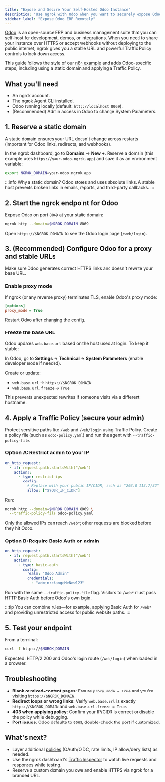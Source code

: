 ```yaml
---
title: "Expose and Secure Your Self-Hosted Odoo Instance"
description: "Use ngrok with Odoo when you want to securely expose Odoo's services to the internet without complex network setups."
sidebar_label: "Expose Odoo ERP Remotely"
---
```


[Odoo](https://www.odoo.com/) is an open-source ERP and business management suite that you can self-host for development, demos, or integrations.
When you need to share your instance over HTTPS or accept webhooks without deploying to the public internet, ngrok gives you a stable URL and powerful Traffic Policy controls to lock down access.

This guide follows the style of our [n8n example](/universal-gateway/examples/n8n/) and adds Odoo-specific steps, including using a static domain and applying a Traffic Policy.

## What you'll need

- An ngrok account.
- The ngrok Agent CLI installed.
- Odoo running locally (default: `http://localhost:8069`).
- (Recommended) Admin access in Odoo to change System Parameters.

## 1. Reserve a static domain

A static domain ensures your URL doesn't change across restarts (important for Odoo links, redirects, and webhooks).

In the ngrok dashboard, go to **Domains** → **New +**.
Reserve a domain (this example uses `https://your-odoo.ngrok.app`) and save it as an environment variable:

```bash
export NGROK_DOMAIN=your-odoo.ngrok.app
```

:::info
Why a static domain?
Odoo stores and uses absolute links.
A stable host prevents broken links in emails, reports, and third-party callbacks.
:::

## 2. Start the ngrok endpoint for Odoo

Expose Odoo on port `8069` at your static domain:

```bash
ngrok http --domain=$NGROK_DOMAIN 8069
```

Open `https://$NGROK_DOMAIN` to see the Odoo login page (`/web/login`).

## 3. (Recommended) Configure Odoo for a proxy and stable URLs

Make sure Odoo generates correct HTTPS links and doesn't rewrite your base URL.

### Enable proxy mode

If ngrok (or any reverse proxy) terminates TLS, enable Odoo's proxy mode:

```ini title="odoo.conf"
[options]
proxy_mode = True
```

Restart Odoo after changing the config.

### Freeze the base URL

Odoo updates `web.base.url` based on the host used at login. To keep it stable:

In Odoo, go to **Settings** → **Technical** → **System Parameters** (enable developer mode if needed).

Create or update:

- `web.base.url` → `https://$NGROK_DOMAIN`
- `web.base.url.freeze` → `True`

This prevents unexpected rewrites if someone visits via a different hostname.

## 4. Apply a Traffic Policy (secure your admin)

Protect sensitive paths like `/web` and `/web/login` using Traffic Policy.
Create a policy file (such as `odoo-policy.yaml`) and run the agent with `--traffic-policy-file`.

### Option A: Restrict admin to your IP

```yaml title="odoo-policy.yaml"
on_http_request:
  - if: request.path.startsWith("/web")
    actions:
      - type: restrict-ips
        config:
          # Replace with your public IP/CIDR, such as "203.0.113.7/32"
          allow: ["$YOUR_IP_CIDR"]
```

Run:

```bash
ngrok http --domain=$NGROK_DOMAIN 8069 \
  --traffic-policy-file odoo-policy.yaml
```

Only the allowed IPs can reach `/web*`; other requests are blocked before they hit Odoo.

### Option B: Require Basic Auth on admin

```yaml title="odoo-policy.yaml"
on_http_request:
  - if: request.path.startsWith("/web")
    actions:
      - type: basic-auth
        config:
          realm: "Odoo Admin"
          credentials:
            - "admin:changeMeNow123"
```

Run with the same `--traffic-policy-file` flag.
Visitors to `/web*` must pass HTTP Basic Auth before Odoo's own login.

:::tip
You can combine rules—for example, applying Basic Auth for `/web*` and providing unrestricted access for public website paths.
:::

## 5. Test your endpoint

From a terminal:

```bash
curl -I https://$NGROK_DOMAIN
```

Expected: HTTP/2 200 and Odoo's login route (`/web/login`) when loaded in a browser.

## Troubleshooting

- **Blank or mixed-content pages**: Ensure `proxy_mode = True` and you're visiting `https://$NGROK_DOMAIN`.
- **Redirect loops or wrong links**: Verify `web.base.url` is exactly `https://$NGROK_DOMAIN` and `web.base.url.freeze = True`.
- **403 when applying policy**: Confirm your IP/CIDR is correct or disable the policy while debugging.
- **Port issues**: Odoo defaults to `8069`; double-check the port if customized.

## What's next?

- Layer additional [policies](/traffic-policy/) (OAuth/OIDC, rate limits, IP allow/deny lists) as needed.
- Use the ngrok dashboard's [Traffic Inspector](/obs/traffic-inspection/) to watch live requests and responses while testing.
- Reserve a custom domain you own and enable HTTPS via ngrok for a branded URL.
